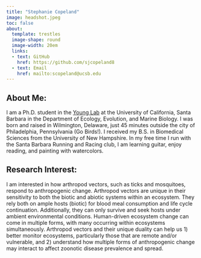 ```yaml
---
title: "Stephanie Copeland"
image: headshot.jpeg
toc: false
about:
  template: trestles
  image-shape: round
  image-width: 20em
  links:
  - text: GitHub
    href: https://github.com/sjcopeland8
  - text: Email
    href: mailto:scopeland@ucsb.edu
---
```


## About Me:

I am a Ph.D. student in the [Young Lab](https://young-lab.eemb.ucsb.edu/) at the University of California, Santa Barbara in the Department of Ecology, Evolution, and Marine Biology. I was born and raised in Wilmington, Delaware, just 45 minutes outside the city of Philadelphia, Pennsylvania (Go Birds!). I received my B.S. in Biomedical Sciences from the University of New Hampshire. In my free time I run with the Santa Barbara Running and Racing club, I am learning guitar, enjoy reading, and painting with watercolors.

## Research Interest:

I am interested in how arthropod vectors, such as ticks and mosquitoes, respond to anthropogenic change. Arthropod vectors are unique in their sensitivity to both the biotic and abiotic systems within an ecosystem. They rely both on ample hosts (biotic) for blood meal consumption and life cycle continuation. Additionally, they can only survive and seek hosts under ambient environmental conditions. Human-driven ecosystem change can come in multiple forms, with many occurring within ecosystems simultaneously. Arthropod vectors and their unique duality can help us 1) better monitor ecosystems, particularly those that are remote and/or vulnerable, and 2) understand how multiple forms of anthropogenic change may interact to affect zoonotic disease prevalence and spread.

## 
